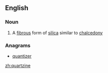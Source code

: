 ==English==

===Noun===
{{en-noun}}

# {{label|en|mineralogy}} A [[fibrous]] form of [[silica]] similar to [[chalcedony]]

===Anagrams===
* [[quantizer#English|quantizer]]
[[zh:quartzine]]